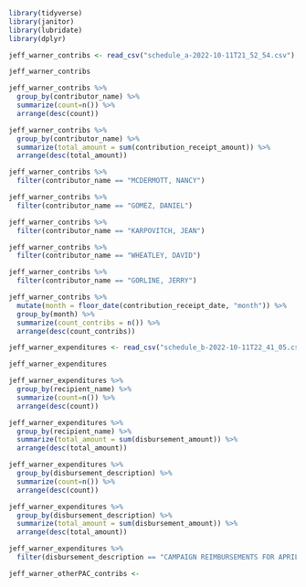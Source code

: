 
```r
library(tidyverse)
library(janitor)
library(lubridate)
library(dplyr)
```

```r
jeff_warner_contribs <- read_csv("schedule_a-2022-10-11T21_52_54.csv")

jeff_warner_contribs
```

```r
jeff_warner_contribs %>% 
  group_by(contributor_name) %>% 
  summarize(count=n()) %>% 
  arrange(desc(count))
```

```r
jeff_warner_contribs %>% 
  group_by(contributor_name) %>% 
  summarize(total_amount = sum(contribution_receipt_amount)) %>% 
  arrange(desc(total_amount))
```
```r
jeff_warner_contribs %>% 
  filter(contributor_name == "MCDERMOTT, NANCY")
```
```r
jeff_warner_contribs %>% 
  filter(contributor_name == "GOMEZ, DANIEL")
```

```r
jeff_warner_contribs %>% 
  filter(contributor_name == "KARPOVITCH, JEAN")
```

```r
jeff_warner_contribs %>% 
  filter(contributor_name == "WHEATLEY, DAVID")
```
```r
jeff_warner_contribs %>% 
  filter(contributor_name == "GORLINE, JERRY")
```
```r
jeff_warner_contribs %>% 
  mutate(month = floor_date(contribution_receipt_date, "month")) %>% 
  group_by(month) %>%
  summarize(count_contribs = n()) %>%
  arrange(desc(count_contribs))
```

```r
jeff_warner_expenditures <- read_csv("schedule_b-2022-10-11T22_41_05.csv")

jeff_warner_expenditures
```
```r
jeff_warner_expenditures %>% 
  group_by(recipient_name) %>% 
  summarize(count=n()) %>% 
  arrange(desc(count))
```

```r
jeff_warner_expenditures %>% 
  group_by(recipient_name) %>%
  summarize(total_amount = sum(disbursement_amount)) %>% 
  arrange(desc(total_amount))
```

```r
jeff_warner_expenditures %>% 
  group_by(disbursement_description) %>% 
  summarize(count=n()) %>% 
  arrange(desc(count))
```
```r
jeff_warner_expenditures %>% 
  group_by(disbursement_description) %>% 
  summarize(total_amount = sum(disbursement_amount)) %>% 
  arrange(desc(total_amount))
```
```r
jeff_warner_expenditures %>% 
  filter(disbursement_description == "CAMPAIGN REIMBURSEMENTS FOR APRIL 1-JUNE 30")
```

```r
jeff_warner_otherPAC_contribs <- 
```